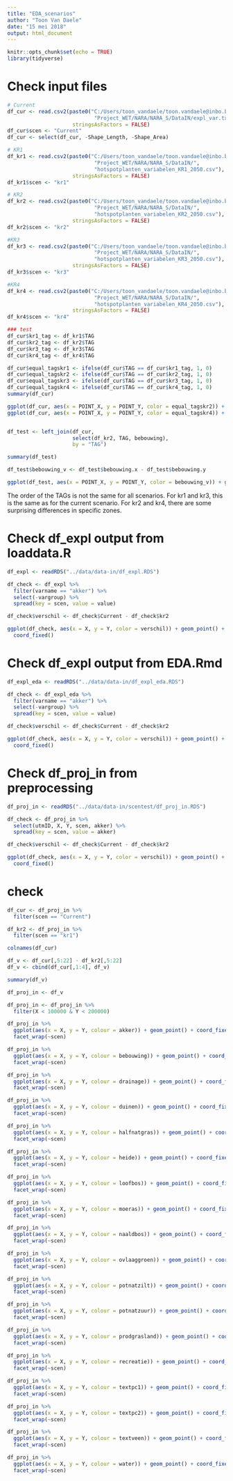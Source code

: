 ```yaml
---
title: "EDA_scenarios"
author: "Toon Van Daele"
date: "15 mei 2018"
output: html_document
---
```


```r
knitr::opts_chunk$set(echo = TRUE)
library(tidyverse)
```

# Check input files

```r
# Current
df_cur <- read.csv2(paste0("C:/Users/toon_vandaele/toon.vandaele@inbo.be/",
                            "Project_WET/NARA/NARA_S/DataIN/expl_var.txt"),
                     stringsAsFactors = FALSE)
df_cur$scen <- "Current"
df_cur <- select(df_cur, -Shape_Length, -Shape_Area)

# KR1
df_kr1 <- read.csv2(paste0("C:/Users/toon_vandaele/toon.vandaele@inbo.be/",
                            "Project_WET/NARA/NARA_S/DataIN/",
                            "hotspotplanten_variabelen_KR1_2050.csv"),
                     stringsAsFactors = FALSE)
df_kr1$scen <- "kr1"

# KR2
df_kr2 <- read.csv2(paste0("C:/Users/toon_vandaele/toon.vandaele@inbo.be/",
                            "Project_WET/NARA/NARA_S/DataIN/",
                            "hotspotplanten_variabelen_KR2_2050.csv"),
                     stringsAsFactors = FALSE)
df_kr2$scen <- "kr2"

#KR3
df_kr3 <- read.csv2(paste0("C:/Users/toon_vandaele/toon.vandaele@inbo.be/",
                            "Project_WET/NARA/NARA_S/DataIN/",
                            "hotspotplanten_variabelen_KR3_2050.csv"),
                     stringsAsFactors = FALSE)
df_kr3$scen <- "kr3"

#KR4
df_kr4 <- read.csv2(paste0("C:/Users/toon_vandaele/toon.vandaele@inbo.be/",
                            "Project_WET/NARA/NARA_S/DataIN/",
                            "hotspotplanten_variabelen_KR4_2050.csv"),
                     stringsAsFactors = FALSE)
df_kr4$scen <- "kr4"

### test
df_cur$kr1_tag <- df_kr1$TAG
df_cur$kr2_tag <- df_kr2$TAG
df_cur$kr3_tag <- df_kr3$TAG
df_cur$kr4_tag <- df_kr4$TAG

df_cur$equal_tagskr1 <- ifelse(df_cur$TAG == df_cur$kr1_tag, 1, 0)
df_cur$equal_tagskr2 <- ifelse(df_cur$TAG == df_cur$kr2_tag, 1, 0)
df_cur$equal_tagskr3 <- ifelse(df_cur$TAG == df_cur$kr3_tag, 1, 0)
df_cur$equal_tagskr4 <- ifelse(df_cur$TAG == df_cur$kr4_tag, 1, 0)
summary(df_cur)

ggplot(df_cur, aes(x = POINT_X, y = POINT_Y, color = equal_tagskr2)) + geom_point()
ggplot(df_cur, aes(x = POINT_X, y = POINT_Y, color = equal_tagskr4)) + geom_point()


df_test <- left_join(df_cur,
                     select(df_kr2, TAG, bebouwing),
                     by = "TAG")

summary(df_test)

df_test$bebouwing_v <- df_test$bebouwing.x - df_test$bebouwing.y

ggplot(df_test, aes(x = POINT_X, y = POINT_Y, color = bebouwing_v)) + geom_point()
```

The order of the TAGs is not the same for all scenarios.
For kr1 and kr3, this is the same as for the current scenario.
For kr2 and kr4, there are some surprising differences in specific zones.

# Check df_expl output from loaddata.R

```r
df_expl <- readRDS("../data/data-in/df_expl.RDS")

df_check <- df_expl %>%
  filter(varname == "akker") %>%
  select(-vargroup) %>%
  spread(key = scen, value = value)

df_check$verschil <- df_check$Current - df_check$kr2

ggplot(df_check, aes(x = X, y = Y, color = verschil)) + geom_point() +
  coord_fixed()

```

# Check df_expl output from EDA.Rmd

```r
df_expl_eda <- readRDS("../data/data-in/df_expl_eda.RDS")

df_check <- df_expl_eda %>%
  filter(varname == "akker") %>%
  select(-vargroup) %>%
  spread(key = scen, value = value)

df_check$verschil <- df_check$Current - df_check$kr2

ggplot(df_check, aes(x = X, y = Y, color = verschil)) + geom_point() +
  coord_fixed()
```

# Check df_proj_in from preprocessing

```r
df_proj_in <- readRDS("../data/data-in/scentest/df_proj_in.RDS")

df_check <- df_proj_in %>%
  select(utmID, X, Y, scen, akker) %>%
  spread(key = scen, value = akker)

df_check$verschil <- df_check$Current - df_check$kr2

ggplot(df_check, aes(x = X, y = Y, color = verschil)) + geom_point() +
  coord_fixed()
```

# check 



```r
df_cur <- df_proj_in %>%
  filter(scen == "Current")

df_kr2 <- df_proj_in %>%
  filter(scen == "kr1")

colnames(df_cur)

df_v <- df_cur[,5:22] - df_kr2[,5:22]
df_v <- cbind(df_cur[,1:4], df_v)

summary(df_v)

df_proj_in <- df_v

```

```r
df_proj_in <- df_proj_in %>%
  filter(X < 100000 & Y < 200000)

df_proj_in %>%
  ggplot(aes(x = X, y = Y, colour = akker)) + geom_point() + coord_fixed() +
  facet_wrap(~scen)

df_proj_in %>%
  ggplot(aes(x = X, y = Y, colour = bebouwing)) + geom_point() + coord_fixed() +
  facet_wrap(~scen)

df_proj_in %>%
  ggplot(aes(x = X, y = Y, colour = drainage)) + geom_point() + coord_fixed() +
  facet_wrap(~scen)

df_proj_in %>%
  ggplot(aes(x = X, y = Y, colour = duinen)) + geom_point() + coord_fixed() +
  facet_wrap(~scen)

df_proj_in %>%
  ggplot(aes(x = X, y = Y, colour = halfnatgras)) + geom_point() + coord_fixed() +
  facet_wrap(~scen)

df_proj_in %>%
  ggplot(aes(x = X, y = Y, colour = heide)) + geom_point() + coord_fixed() +
  facet_wrap(~scen)

df_proj_in %>%
  ggplot(aes(x = X, y = Y, colour = loofbos)) + geom_point() + coord_fixed() +
  facet_wrap(~scen)

df_proj_in %>%
  ggplot(aes(x = X, y = Y, colour = moeras)) + geom_point() + coord_fixed() +
  facet_wrap(~scen)

df_proj_in %>%
  ggplot(aes(x = X, y = Y, colour = naaldbos)) + geom_point() + coord_fixed() +
  facet_wrap(~scen)

df_proj_in %>%
  ggplot(aes(x = X, y = Y, colour = ovlaaggroen)) + geom_point() + coord_fixed() +
  facet_wrap(~scen)

df_proj_in %>%
  ggplot(aes(x = X, y = Y, colour = potnatzilt)) + geom_point() + coord_fixed() +
  facet_wrap(~scen)

df_proj_in %>%
  ggplot(aes(x = X, y = Y, colour = potnatzuur)) + geom_point() + coord_fixed() +
  facet_wrap(~scen)

df_proj_in %>%
  ggplot(aes(x = X, y = Y, colour = prodgrasland)) + geom_point() + coord_fixed() +
  facet_wrap(~scen)

df_proj_in %>%
  ggplot(aes(x = X, y = Y, colour = recreatie)) + geom_point() + coord_fixed() +
  facet_wrap(~scen)

df_proj_in %>%
  ggplot(aes(x = X, y = Y, colour = textpc1)) + geom_point() + coord_fixed() +
  facet_wrap(~scen)

df_proj_in %>%
  ggplot(aes(x = X, y = Y, colour = textpc2)) + geom_point() + coord_fixed() +
  facet_wrap(~scen)

df_proj_in %>%
  ggplot(aes(x = X, y = Y, colour = textveen)) + geom_point() + coord_fixed() +
  facet_wrap(~scen)

df_proj_in %>%
  ggplot(aes(x = X, y = Y, colour = water)) + geom_point() + coord_fixed() +
  facet_wrap(~scen)
```



